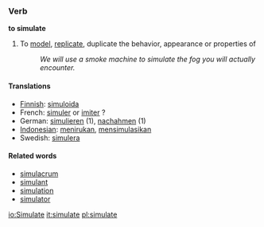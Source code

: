 === Verb ===
'''to simulate'''

# To [[model]], [[replicate]], duplicate the behavior, appearance or properties of
#: ''We will use a smoke machine to simulate the fog you will actually encounter.''

====Translations====
{{top}}
*[[Finnish]]: [[simuloida]]
* French: [[simuler]] or [[imiter]] ?
* German: [[simulieren]] (1), [[nachahmen]] (1)
*[[Indonesian]]: [[tiru|menirukan]], [[simulasi|mensimulasikan]]
*Swedish: [[simulera]]
{{bottom}}

====Related words====
*[[simulacrum]]
*[[simulant]]
*[[simulation]]
*[[simulator]]

[[io:Simulate]]
[[it:simulate]]
[[pl:simulate]]